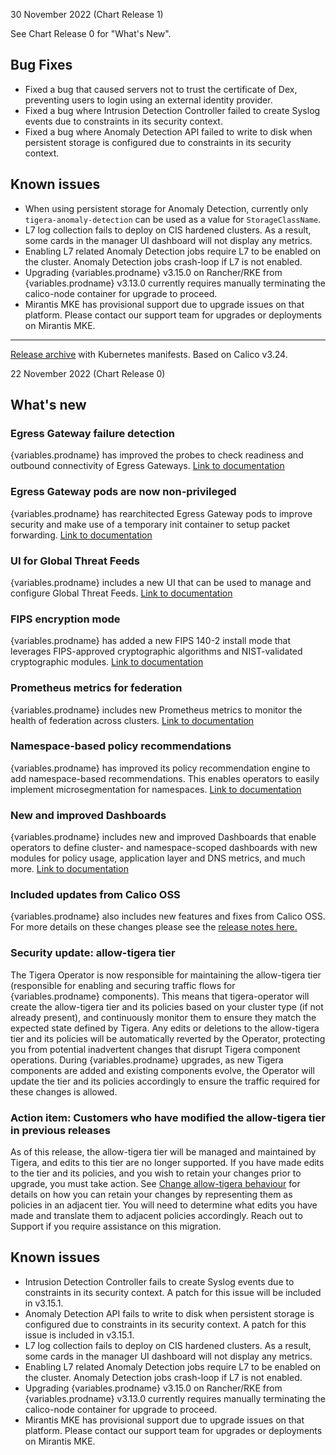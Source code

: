 
30 November 2022 (Chart Release 1)

See Chart Release 0 for "What's New".

## Bug Fixes

- Fixed a bug that caused servers not to trust the certificate of Dex, preventing users to login using an external identity provider.
- Fixed a bug where Intrusion Detection Controller failed to create Syslog events due to constraints in its security context.
- Fixed a bug where Anomaly Detection API failed to write to disk when persistent storage is configured due to constraints in its security context.

## Known issues

- When using persistent storage for Anomaly Detection, currently only `tigera-anomaly-detection` can be used as a value for `StorageClassName`.
- L7 log collection fails to deploy on CIS hardened clusters. As a result, some cards in the manager UI dashboard will not display any metrics.
- Enabling L7 related Anomaly Detection jobs require L7 to be enabled on the cluster. Anomaly Detection jobs crash-loop if L7 is not enabled.
- Upgrading {variables.prodname} v3.15.0 on Rancher/RKE from {variables.prodname} v3.13.0 currently requires manually terminating the calico-node container for upgrade to proceed.
- Mirantis MKE has provisional support due to upgrade issues on that platform. Please contact our support team for upgrades or deployments on Mirantis MKE.

---

[Release archive]({variables.downloadsurl}/ee/archives/release-v3.15.0-v1.28.6.tgz) with Kubernetes manifests. Based on Calico v3.24.

22 November 2022 (Chart Release 0)

## What's new

### Egress Gateway failure detection

{variables.prodname} has improved the probes to check readiness and outbound connectivity of Egress Gateways. [Link to documentation](../../networking/egress/troubleshoot.mdx)

### Egress Gateway pods are now non-privileged

{variables.prodname} has rearchitected Egress Gateway pods to improve security and make use of a temporary init container to setup packet forwarding. [Link to documentation](../../networking/egress/egress-gateway-on-prem.mdx)

### UI for Global Threat Feeds

{variables.prodname} includes a new UI that can be used to manage and configure Global Threat Feeds. [Link to documentation](../../reference/resources/globalthreatfeed.mdx)

### FIPS encryption mode

{variables.prodname} has added a new FIPS 140-2 install mode that leverages FIPS-approved cryptographic algorithms and NIST-validated cryptographic modules.
[Link to documentation](../../operations/fips.mdx)

### Prometheus metrics for federation

{variables.prodname} includes new Prometheus metrics to monitor the health of federation across clusters. [Link to documentation](../../reference/component-resources/kube-controllers/prometheus.mdx)

### Namespace-based policy recommendations

{variables.prodname} has improved its policy recommendation engine to add namespace-based recommendations. This enables operators to easily implement microsegmentation for namespaces. [Link to documentation](../../network-policy/generate-policy-recommendation.mdx#policy-recommendations-when-and-why)

### New and improved Dashboards

{variables.prodname} includes new and improved Dashboards that enable operators to define cluster- and namespace-scoped dashboards with new modules for policy usage, application layer and DNS metrics, and much more. [Link to documentation](/visibility/get-started-cem)

### Included updates from Calico OSS

{variables.prodname} also includes new features and fixes from Calico OSS. For more details on these changes please see the [release notes here.](https://projectcalico.docs.tigera.io/archive/v3.24/release-notes)

### Security update: allow-tigera tier

The Tigera Operator is now responsible for maintaining the allow-tigera tier (responsible for enabling and securing traffic flows for {variables.prodname} components). This means that tigera-operator will create the allow-tigera tier and its policies based on your cluster type (if not already present), and continuously monitor them to ensure they match the expected state defined by Tigera.
Any edits or deletions to the allow-tigera tier and its policies will be automatically reverted by the Operator, protecting you from potential inadvertent changes that disrupt Tigera component operations.
During {variables.prodname} upgrades, as new Tigera components are added and existing components evolve, the Operator will update the tier and its policies accordingly to ensure the traffic required for these changes is allowed.

### Action item: Customers who have modified the allow-tigera tier in previous releases

As of this release, the allow-tigera tier will be managed and maintained by Tigera, and edits to this tier are no longer supported. If you have made edits to the tier and its policies, and you wish to retain your changes prior to upgrade, you must take action. See [Change allow-tigera behaviour](../../network-policy/policy-tiers/allow-tigera.mdx) for details on how you can retain your changes by representing them as policies in an adjacent tier. You will need to determine what edits you have made and translate them to adjacent policies accordingly. Reach out to Support if you require assistance on this migration.

## Known issues

- Intrusion Detection Controller fails to create Syslog events due to constraints in its security context. A patch for this issue will be included in v3.15.1.
- Anomaly Detection API fails to write to disk when persistent storage is configured due to constraints in its security context. A patch for this issue is included in v3.15.1.
- L7 log collection fails to deploy on CIS hardened clusters. As a result, some cards in the manager UI dashboard will not display any metrics.
- Enabling L7 related Anomaly Detection jobs require L7 to be enabled on the cluster. Anomaly Detection jobs crash-loop if L7 is not enabled.
- Upgrading {variables.prodname} v3.15.0 on Rancher/RKE from {variables.prodname} v3.13.0 currently requires manually terminating the calico-node container for upgrade to proceed.
- Mirantis MKE has provisional support due to upgrade issues on that platform. Please contact our support team for upgrades or deployments on Mirantis MKE.
